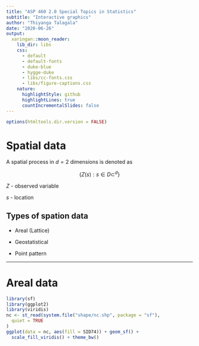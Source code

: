 ```yaml
---
title: "ASP 460 2.0 Special Topics in Statistics"
subtitle: "Interactive graphics"
author: "Thiyanga Talagala"
date: "2020-06-26"
output:
  xaringan::moon_reader:
    lib_dir: libs
    css: 
      - default
      - default-fonts
      - duke-blue
      - hygge-duke
      - libs/cc-fonts.css
      - libs/figure-captions.css
    nature:
      highlightStyle: github
      highlightLines: true
      countIncrementalSlides: false
---
```

```r
options(htmltools.dir.version = FALSE)
```

# Spatial data

A spatial process in $d=2$ dimensions is denoted as

$$\{Z(s): s \in D \subset ^d \}$$

$Z$ - observed variable

$s$ - location

## Types of spation data

- Areal (Lattice)

- Geostatistical 

- Point pattern

---
# Areal data

```r
library(sf)
library(ggplot2)
library(viridis)
nc <- st_read(system.file("shape/nc.shp", package = "sf"),
  quiet = TRUE
)
ggplot(data = nc, aes(fill = SID74)) + geom_sf() +
  scale_fill_viridis() + theme_bw()

```

